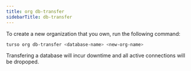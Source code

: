 ```yaml
---
title: org db-transfer
sidebarTitle: db-transfer
---
```


To create a new organization that you own, run the following command:

```bash
turso org db-transfer <database-name> <new-org-name>
```

<Warning>

Transfering a database will incur downtime and all active connections will be dropoped.

</Warning>
